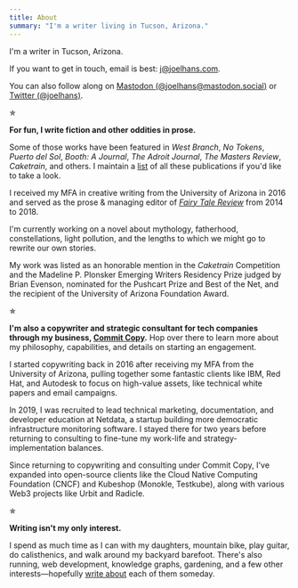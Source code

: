 ```yaml
---
title: About
summary: "I'm a writer living in Tucson, Arizona."
---
```


I'm a writer in Tucson, Arizona.

If you want to get in touch, email is best: [j@joelhans.com](mailto:j@joelhans.com).

You can also follow along on [Mastodon (@joelhans@mastodon.social)](https://mastodon.social/@joelhans) or [Twitter
(@joelhans)](https://twitter.com/joelhans).

&#10031;

**For fun, I write fiction and other oddities in prose.**

Some of those works have been featured in _West Branch_, _No Tokens_, _Puerto del Sol_, _Booth: A Journal_, _The Adroit
Journal_, _The Masters Review_, _Caketrain_, and others. I maintain a [list](/fiction) of all these publications if
you'd like to take a look.

I received my MFA in creative writing from the University of Arizona in 2016 and served as the prose &amp; managing
editor of [*Fairy Tale Review*](https://fairytalereview.com) from 2014 to 2018.

I'm currently working on a novel about mythology, fatherhood, constellations, light pollution, and the lengths to which
we might go to rewrite our own stories.

My work was listed as an honorable mention in the *Caketrain* Competition and the Madeline P. Plonsker Emerging Writers
Residency Prize judged by Brian Evenson, nominated for the Pushcart Prize and Best of the Net, and the recipient of the
University of Arizona Foundation Award.

&#10031;

**I'm also a copywriter and strategic consultant for tech companies through my business, [Commit
Copy](https://commitcopy.com).** Hop over there to learn more about my philosophy, capabilities, and details on starting
an engagement.

I started copywriting back in 2016 after receiving my MFA from the University of Arizona, pulling together some
fantastic clients like IBM, Red Hat, and Autodesk to focus on high-value assets, like technical white papers and email
campaigns.

In 2019, I was recruited to lead technical marketing, documentation, and developer education at Netdata, a startup
building more democratic infrastructure monitoring software. I stayed there for two years before returning to consulting
to fine-tune my work-life and strategy-implementation balances.

Since returning to copywriting and consulting under Commit Copy, I've expanded into open-source clients like the Cloud
Native Computing Foundation (CNCF) and Kubeshop (Monokle, Testkube), along with various Web3 projects like Urbit and
Radicle.

&#10031;

**Writing isn't my only interest.**

I spend as much time as I can with my daughters, mountain bike, play guitar, do calisthenics, and walk around my
backyard barefoot. There's also running, web development, knowledge graphs, gardening, and a few other
interests&mdash;hopefully [write about](/articles/) each of them someday.
